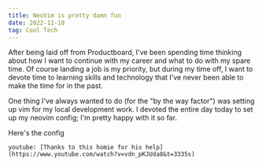 ```yaml
---
title: NeoVim is pretty damn fun
date: 2022-11-18
tag: Cool Tech
---
```




After being laid off from Productboard, I've been spending time thinking about how I want to continue with my career and what to do with my spare time.
Of course landing a job is my priority, but during my time off, I want to devote time to learning skills and technology that I've never 
been able to make the time for in the past. 

One thing I've always wanted to do (for the "by the way factor") was setting up vim for my local development work. I devoted the entire day 
today to set up my neovim config; I'm pretty happy with it so far. 

<TextLink href="https://github.com/tearingItUp786/nvim-config">Here's the config</TextLink>

`youtube: [Thanks to this homie for his help](https://www.youtube.com/watch?v=vdn_pKJUda8&t=3335s)`
